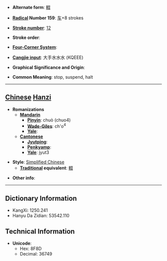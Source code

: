 * '''Alternate form''': [[輟]]

* '''[[Wiktionary:Chinese radical index| Radical]] Number 159''': [[Wiktionary:Chinese radical index 车|车]]+8 strokes

* '''[[Wiktionary:Chinese total strokes index|Stroke number]]''': [[Wiktionary:Chinese total strokes index 12|12]]

* '''Stroke order''': 

* '''[[Wiktionary:Chinese four corner index|Four-Corner System]]''': 

* '''[[Wiktionary:Chinese Cangjie index|Cangjie input]]''': 大手水水水 (KQEEE)

* '''Graphical Significance and Origin''': 

* '''Common Meaning''': stop, suspend, halt

----

== [[Chinese]] [[Hanzi]] ==

* '''Romanizations'''
** '''[[Mandarin]]'''
*** '''[[Pinyin]]''': chuò (chuo4)
*** '''[[Wade-Giles]]''': ch'o<sup>4</sup>
*** '''[[Yale]]''': 
** '''[[Cantonese]]'''
*** '''[[Jyutping]]''':
*** '''[[Penkyamp]]''': 
*** '''[[Yale]]''': jyut3

* '''Style''': [[Simplified Chinese]] 
** '''[[Traditional Chinese|Traditional]] equivalent''': [[輟]]

* '''Other info''': 

----

== Dictionary Information ==

* KangXi: 1250.241
* Hanyu Da Zidian: 53542.110

== Technical Information ==

* '''Unicode''':
** Hex: 8F8D
** Decimal: 36749